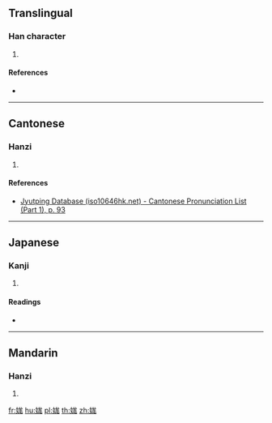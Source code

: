{{character info/new}}
==Translingual==

===Han character===
{{Han char|rn=38|rad=女|as=07|sn=10|four=43412|canj=VIUH|ids=⿰女尨}}

# {{defn|Han|sort=女07}}

====References====
* {{Han ref|kx=0262.030|dkj=06291|hdz=21050.140|uh=5A0F|ud=23055|bh=D160|bd=53600}}

----

==Cantonese==

===Hanzi===
{{yue-hanzi|jyut=[[mong4]]|y=mong4}}

# {{defn|lang=yue|sort=女07}}

====References====
* [http://www.iso10646hk.net/jp/document/download.jsp Jyutping Database (iso10646hk.net) - Cantonese Pronunciation List (Part 1), p. 93]

----

==Japanese==

===Kanji===
{{ja-kanji|grade=|rs=女07}}

# {{defn|lang=ja|sort=女07}}

====Readings====
* {{ja-readings|on=[[ぼう]] (bō), [[もう]] (mō)|kun=}}

----

==Mandarin==

===Hanzi===
{{cmn-hanzi|pin=[[máng]] ([[mang2]]), [[nà]] ([[na4]])|wg=mang<sup>2</sup>, na<sup>4</sup>}}

# {{defn|lang=cmn|sort=女07}}

[[fr:娏]]
[[hu:娏]]
[[pl:娏]]
[[th:娏]]
[[zh:娏]]